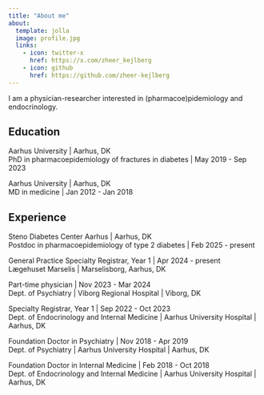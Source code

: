 ```yaml
---
title: "About me"
about:
  template: jolla
  image: profile.jpg
  links:
    - icon: twitter-x
      href: https://x.com/zheer_kejlberg
    - icon: github
      href: https://github.com/zheer-kejlberg
---
```


I am a physician-researcher interested in (pharmacoe)pidemiology and endocrinology. 

## Education
  
Aarhus University | Aarhus, DK  
PhD in pharmacoepidemiology of fractures in diabetes | May 2019 - Sep 2023  
  
Aarhus University | Aarhus, DK  
MD in medicine | Jan 2012 - Jan 2018  

## Experience

Steno Diabetes Center Aarhus | Aarhus, DK  
Postdoc in pharmacoepidemiology of type 2 diabetes | Feb 2025 - present  

General Practice Specialty Registrar, Year 1 | Apr 2024 - present  
Lægehuset Marselis | Marselisborg, Aarhus, DK  
  
Part-time physician | Nov 2023 - Mar 2024  
Dept. of Psychiatry | Viborg Regional Hospital | Viborg, DK  
  
Specialty Registrar, Year 1 | Sep 2022 - Oct 2023  
Dept. of Endocrinology and Internal Medicine | Aarhus University Hospital | Aarhus, DK  
  
Foundation Doctor in Psychiatry | Nov 2018 - Apr 2019  
Dept. of Psychiatry | Aarhus University Hospital | Aarhus, DK  
  
Foundation Doctor in Internal Medicine | Feb 2018 - Oct 2018  
Dept. of Endocrinology and Internal Medicine | Aarhus University Hospital | Aarhus, DK  
